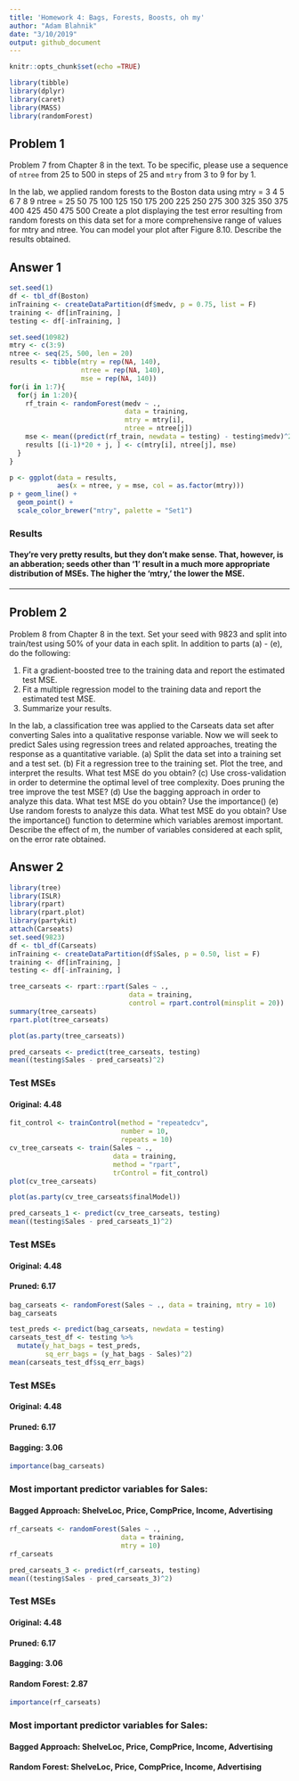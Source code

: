 ```yaml
---
title: 'Homework 4: Bags, Forests, Boosts, oh my'
author: "Adam Blahnik"
date: "3/10/2019"
output: github_document
---
```


```r
knitr::opts_chunk$set(echo =TRUE)
```

```r
library(tibble)
library(dplyr)
library(caret)
library(MASS)
library(randomForest)
```

## Problem 1
Problem 7 from Chapter 8 in the text. To be specific, please use a sequence of `ntree` from 25 to 500 in steps of 25 and `mtry` from 3 to 9 for by 1. 

In the lab, we applied random forests to the Boston data using 
mtry  = 3 4 5 6 7 8 9
ntree = 25 50 75 100 125 150 175 200 225 250 275 300 325 350 375 400 425 450 475 500
Create a plot displaying the test error resulting from random forests on this data set for a more comprehensive range of values for mtry and ntree. You can model your plot after Figure 8.10. Describe the results obtained.

## Answer 1
```r
set.seed(1)
df <- tbl_df(Boston)
inTraining <- createDataPartition(df$medv, p = 0.75, list = F)
training <- df[inTraining, ]
testing <- df[-inTraining, ]
```

```r
set.seed(10982)
mtry <- c(3:9)
ntree <- seq(25, 500, len = 20)
results <- tibble(mtry = rep(NA, 140), 
                  ntree = rep(NA, 140), 
                  mse = rep(NA, 140))
for(i in 1:7){
  for(j in 1:20){
    rf_train <- randomForest(medv ~ ., 
                             data = training, 
                             mtry = mtry[i], 
                             ntree = ntree[j])
    mse <- mean((predict(rf_train, newdata = testing) - testing$medv)^2)
    results [(i-1)*20 + j, ] <- c(mtry[i], ntree[j], mse)
  }
}
```

```r
p <- ggplot(data = results, 
            aes(x = ntree, y = mse, col = as.factor(mtry)))
p + geom_line() + 
  geom_point() + 
  scale_color_brewer("mtry", palette = "Set1")
```

###  Results
#### They're very pretty results, but they don't make sense. That, however, is an abberation; seeds other than '1' result in a much more appropriate distribution of MSEs. The higher the 'mtry,' the lower the MSE. 

***

## Problem 2
Problem 8 from Chapter 8 in the text. Set your seed with 9823 and split into train/test using 50% of your data in each split. In addition to parts (a) - (e), do the following:

1. Fit a gradient-boosted tree to the training data and report the estimated test MSE. 
2. Fit a multiple regression model to the training data and report the estimated test MSE.
3. Summarize your results. 

In the lab, a classification tree was applied to the Carseats data set after converting Sales into a qualitative response variable. Now we will seek to predict Sales using regression trees and related approaches, treating the response as a quantitative variable.
(a) Split the data set into a training set and a test set.
(b) Fit a regression tree to the training set. Plot the tree, and interpret the results. What test MSE do you obtain?
(c) Use cross-validation in order to determine the optimal level of tree complexity. Does pruning the tree improve the test MSE?
(d) Use the bagging approach in order to analyze this data. What test MSE do you obtain? Use the importance()
(e) Use random forests to analyze this data. What test MSE do you obtain? Use the importance() function to determine which variables aremost important. Describe the effect of m, the number of variables considered at each split, on the error rate obtained.

## Answer 2
```r
library(tree)
library(ISLR)
library(rpart)
library(rpart.plot)
library(partykit)
attach(Carseats)
set.seed(9823)
df <- tbl_df(Carseats)
inTraining <- createDataPartition(df$Sales, p = 0.50, list = F)
training <- df[inTraining, ]
testing <- df[-inTraining, ]
```

```r
tree_carseats <- rpart::rpart(Sales ~ ., 
                              data = training,
                              control = rpart.control(minsplit = 20))
summary(tree_carseats)
rpart.plot(tree_carseats)
```

```r
plot(as.party(tree_carseats))
```

```r
pred_carseats <- predict(tree_carseats, testing)
mean((testing$Sales - pred_carseats)^2)
```

###  Test MSEs
#### Original: 4.48

```r
fit_control <- trainControl(method = "repeatedcv",
                            number = 10, 
                            repeats = 10)
cv_tree_carseats <- train(Sales ~ ., 
                          data = training,
                          method = "rpart", 
                          trControl = fit_control)
plot(cv_tree_carseats)
```

```r
plot(as.party(cv_tree_carseats$finalModel))
```

```r
pred_carseats_1 <- predict(cv_tree_carseats, testing)
mean((testing$Sales - pred_carseats_1)^2)
```

###  Test MSEs
#### Original: 4.48
#### Pruned:   6.17

```r
bag_carseats <- randomForest(Sales ~ ., data = training, mtry = 10)
bag_carseats
```

```r
test_preds <- predict(bag_carseats, newdata = testing)
carseats_test_df <- testing %>%
  mutate(y_hat_bags = test_preds,
         sq_err_bags = (y_hat_bags - Sales)^2)
mean(carseats_test_df$sq_err_bags)
```

###  Test MSEs
#### Original: 4.48
#### Pruned:   6.17
#### Bagging:  3.06 

```r
importance(bag_carseats)
```

###  Most important predictor variables for Sales: 
#### Bagged Approach: ShelveLoc, Price, CompPrice, Income, Advertising

```r
rf_carseats <- randomForest(Sales ~ ., 
                            data = training,
                            mtry = 10)
rf_carseats
```

```r
pred_carseats_3 <- predict(rf_carseats, testing)
mean((testing$Sales - pred_carseats_3)^2)
```

###  Test MSEs
#### Original:       4.48
#### Pruned:         6.17
#### Bagging:        3.06 
#### Random Forest:  2.87

```r
importance(rf_carseats)
```

###  Most important predictor variables for Sales: 
#### Bagged Approach: ShelveLoc, Price, CompPrice, Income, Advertising
#### Random Forest:   ShelveLoc, Price, CompPrice, Income, Advertising